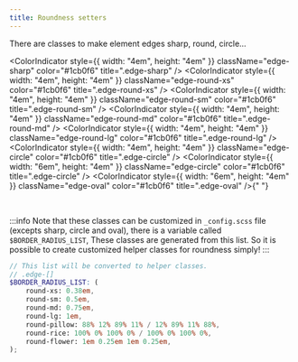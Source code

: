 ```yaml
---
title: Roundness setters
---
```



There are classes to make element edges sharp, round, circle...

<ColorIndicator style={{ width: "4em", height: "4em" }} className="edge-sharp" color="#1cb0f6" title=".edge-sharp" />
<ColorIndicator
	style={{ width: "4em", height: "4em" }}
	className="edge-round-xs"
	color="#1cb0f6"
	title=".edge-round-xs"
/>
<ColorIndicator
	style={{ width: "4em", height: "4em" }}
	className="edge-round-sm"
	color="#1cb0f6"
	title=".edge-round-sm"
/>
<ColorIndicator
	style={{ width: "4em", height: "4em" }}
	className="edge-round-md"
	color="#1cb0f6"
	title=".edge-round-md"
/>
<ColorIndicator
	style={{ width: "4em", height: "4em" }}
	className="edge-round-lg"
	color="#1cb0f6"
	title=".edge-round-lg"
/>
<ColorIndicator style={{ width: "4em", height: "4em" }} className="edge-circle" color="#1cb0f6" title=".edge-circle" />
<ColorIndicator style={{ width: "6em", height: "4em" }} className="edge-circle" color="#1cb0f6" title=".edge-circle" />
<ColorIndicator style={{ width: "6em", height: "4em" }} className="edge-oval" color="#1cb0f6" title=".edge-oval" />{" "}

<br />

:::info
Note that these classes can be customized in `_config.scss` file (excepts sharp, circle and oval),
there is a variable called `$BORDER_RADIUS_LIST`,
These classes are generated from this list.
So it is possible to create customized helper classes for roundness simply!
:::

```scss {8-10} title="_config.scss"
// This list will be converted to helper classes.
// .edge-[]
$BORDER_RADIUS_LIST: (
	round-xs: 0.38em,
	round-sm: 0.5em,
	round-md: 0.75em,
	round-lg: 1em,
	round-pillow: 88% 12% 89% 11% / 12% 89% 11% 88%,
	round-rice: 100% 0% 100% 0% / 100% 0% 100% 0%,
	round-flower: 1em 0.25em 1em 0.25em,
);
```
